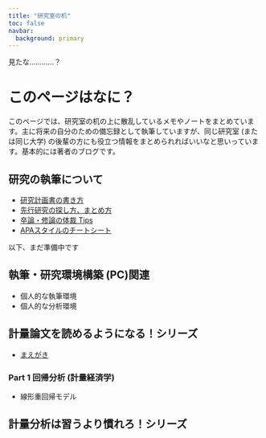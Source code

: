 ```yaml
---
title: "研究室の机"
toc: false
navbar:
  background: primary
---
```



<div 
  class="column-screen hero-image-container" 
  style="background-image: url(assets/image/izu.JPG);">
  <figcaption class="hero-caption">
    見たな…………？
  </figcaption>
</div>


# このページはなに？
このページでは、研究室の机の上に散乱しているメモやノートをまとめています。主に将来の自分のための備忘録として執筆していますが、同じ研究室 (または同じ大学) の後輩の方にも役立つ情報をまとめられればいいなと思いっています。基本的には著者のブログです。

## 研究の執筆について
- [研究計画書の書き方](/page/research-proposal.qmd)
- [先行研究の探し方、まとめ方](/page/literature.qmd)
- [卒論・修論の体裁 Tips](/page/tips.qmd)
- [APAスタイルのチートシート](/page/apa-style.qmd)


::: {.callout-warning title="工事中につき、ご迷惑おかけします"}
以下、まだ準備中です
:::
## 執筆・研究環境構築 (PC)関連
- 個人的な執筆環境
- 個人的な分析環境


## 計量論文を読めるようになる！シリーズ
- [まえがき](/page/q0_preface.qmd)

### Part 1 回帰分析 (計量経済学)
- 線形重回帰モデル

## 計量分析は習うより慣れろ！シリーズ

